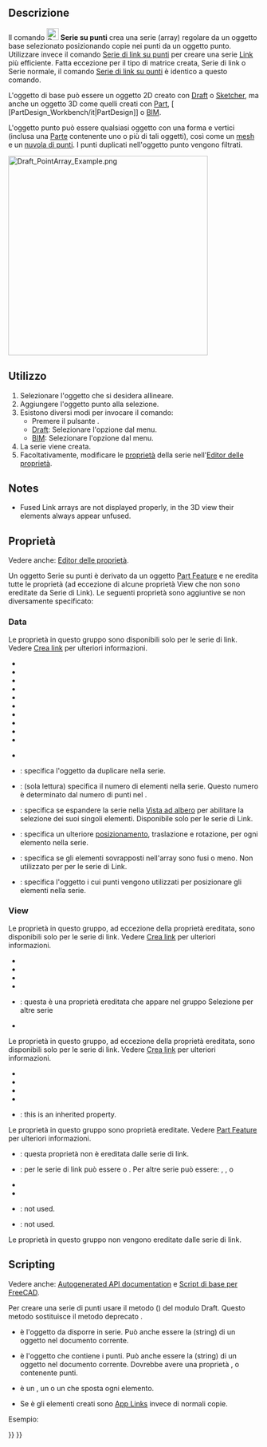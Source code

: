 <languages/>

{{Docnav/it
|[[Draft_PathLinkArray/it|Serie di link su tracciato]]
|[[Draft_PointLinkArray/it|Serie di link su punti]]
|[[Draft_Workbench/it|Draft]]
|IconL=Draft_PathLinkArray.svg
|IconR=Draft_PointLinkArray.svg
|IconC=Workbench_Draft.svg
}}

{{GuiCommand/it
|Name=Draft_PointArray
|Name/it=Draft Serie su punti
|MenuLocation=Modifiche → Strumenti serie →  Serie su punti<br>Modifica →  Serie su punti
|Workbenches=[[Draft_Workbench/it|Draft]], [[BIM_Workbench/it|BIM]]
|Version=0.18
|SeeAlso=[[Draft_OrthoArray/it|Draft Serie ortogonale]], [[Draft_PolarArray/it|Draft Serie polare]], [[Draft_CircularArray/it|Draft Serie circolare]], [[Draft_PathArray/it|Draft Serie su tracciato]], [[Draft_PathLinkArray/it|Draft Serie di link su tracciato]], [[Draft_PointLinkArray/it|Draft Serie di link su punti]]
}}

<span id="Description"></span>
==Descrizione==

Il comando [[Image:Draft_PointArray.svg|24px]] '''Serie su punti''' crea una serie (array) regolare da un oggetto base selezionato posizionando copie nei punti da un oggetto punto. Utilizzare invece il comando [[Draft_PointLinkArray/it|Serie di link su punti]] per creare una serie [[App_Link/it|Link]] più efficiente. Fatta eccezione per il tipo di matrice creata, Serie di link o Serie normale, il comando [[Draft_PointLinkArray/it|Serie di link su punti]] è identico a questo comando.

L'oggetto di base può essere un oggetto 2D creato con [[Draft_Workbench/it|Draft]] o [[Sketcher_Workbench/it|Sketcher]], ma anche un oggetto 3D come quelli creati con [[Part_Workbench/it|Part]], [ [PartDesign_Workbench/it|PartDesign]] o [[BIM_Workbench/it|BIM]].

L'oggetto punto può essere qualsiasi oggetto con una forma e vertici (inclusa una [[Std_Part/it|Parte]] contenente uno o più di tali oggetti), così come un [[Mesh_Workbench/it|mesh]] e un [[Points_Workbench/it|nuvola di punti]]. I punti duplicati nell'oggetto punto vengono filtrati.

[[Image:Draft_PointArray_Example.png|400px]]
{{Caption|Serie su punti}}

<span id="Usage"></span>
==Utilizzo==

# Selezionare l'oggetto che si desidera allineare.
# Aggiungere l'oggetto punto alla selezione.
# Esistono diversi modi per invocare il comando:
#* Premere il pulsante {{Button|[[Image:Draft_PointArray.svg|16px]] [[Draft_PointArray/it|Serie su punti]]}}.
#* [[Draft_Workbench/it|Draft]]: Selezionare l'opzione {{MenuCommand|Modifiche → Strumenti serie→ [[Image:Draft_PointArray.svg|16px]] Serie su punti}} dal menu.
#* [[BIM_Workbench/it|BIM]]: Selezionare l'opzione {{MenuCommand|Modifica → [[Image:Draft_PointArray.svg|16px]] Serie su punti}} dal menu.
# La serie viene creata.
# Facoltativamente, modificare le [[#Proprietà|proprietà]] della serie nell'[[property_editor/it|Editor delle proprietà]].

==Notes==

* Fused Link arrays are not displayed properly, in the 3D view their elements always appear unfused.

<span id="Properties"></span>
== Proprietà ==

Vedere anche: [[Property_editor/it|Editor delle proprietà]].

Un oggetto Serie su punti è derivato da un oggetto [[Part_Feature/it|Part Feature]] e ne eredita tutte le proprietà (ad eccezione di alcune proprietà View che non sono ereditate da Serie di Link). Le seguenti proprietà sono aggiuntive se non diversamente specificato:

===Data===

<div class="mw-translate-fuzzy">
{{TitleProperty|Link}}
</div>

Le proprietà in questo gruppo sono disponibili solo per le serie di link. Vedere [[Std_LinkMake/it#Proprietà|Crea link]] per ulteriori informazioni.

<div class="mw-translate-fuzzy">
* {{PropertyData|Scale|Float}}
* {{PropertyData|Scale Vector|Vector|Hidden}}
* {{PropertyData|Scale List|VectorList}}
* {{PropertyData|Visibility List|BoolList|Hidden}}
* {{PropertyData|Placement List|PlacementList|Hidden}}
* {{PropertyData|Element List|LinkList|Hidden}}
* {{PropertyData|_ Link Touched|Bool|Hidden}}
* {{PropertyData|_ Child Cache|LinkList|Hidden}}
* {{PropertyData|Colored Elements|LinkSubHidden|Hidden}}
* {{PropertyData|Link Transform|Bool}}
</div>

{{Properties_Title|Draft}}

* {{PropertyData|Always Sync Placement|Bool}}

<div class="mw-translate-fuzzy">
{{TitleProperty|Objects}}
</div>

<div class="mw-translate-fuzzy">
* {{PropertyData|Base|Link}}: specifica l'oggetto da duplicare nella serie.
* {{PropertyData|Count|Integer}}: (sola lettura) specifica il numero di elementi nella serie. Questo numero è determinato dal numero di punti nel {{PropertyData|Point Object}}.
* {{PropertyData|Expand Array|Bool}}: specifica se espandere la serie nella [[Tree_view/it|Vista ad albero]] per abilitare la selezione dei suoi singoli elementi. Disponibile solo per le serie di Link.
* {{PropertyData|Extra Placement|Placement}}: specifica un ulteriore [[Placement/it|posizionamento]], traslazione e rotazione, per ogni elemento nella serie.
* {{PropertyData|Fuse|Bool}}: specifica se gli elementi sovrapposti nell'array sono fusi o meno. Non utilizzato per per le serie di Link. {{Version/it|0.22}}
* {{PropertyData|Point Object|Link}}: specifica l'oggetto i cui punti vengono utilizzati per posizionare gli elementi nella serie.
</div>

===View===

<div class="mw-translate-fuzzy">
{{TitleProperty|Link}}
</div>

Le proprietà in questo gruppo, ad eccezione della proprietà ereditata, sono disponibili solo per le serie di link. Vedere [[Std_LinkMake/it#Proprietà|Crea link]] per ulteriori informazioni.

* {{PropertyView|Draw Style|Enumeration}}
* {{PropertyView|Line Width|FloatConstraint}}
* {{PropertyView|Override Material|Bool}}
* {{PropertyView|Point Size|FloatConstraint}}
* {{PropertyView|Selectable|Bool}}: questa è una proprietà ereditata che appare nel gruppo Selezione per altre serie
* {{PropertyView|Shape Material|Material}}

<div class="mw-translate-fuzzy">
{{TitleProperty|Base}}
</div>

Le proprietà in questo gruppo, ad eccezione della proprietà ereditata, sono disponibili solo per le serie di link. Vedere [[Std_LinkMake/it#Proprietà|Crea link]] per ulteriori informazioni.

* {{PropertyView|Child View Provider|PersistentObject|Hidden}}
* {{PropertyView|Material List|MaterialList|Hidden}}
* {{PropertyView|Override Color List|ColorList|Hidden}}
* {{PropertyView|Override Material List|BoolList|Hidden}}
* {{PropertyView|Proxy|PythonObject|Hidden}}: this is an inherited property.

<div class="mw-translate-fuzzy">
{{TitleProperty|Display Options}}
</div>

Le proprietà in questo gruppo sono proprietà ereditate. Vedere [[Part_Feature#Properties|Part Feature]] per ulteriori informazioni.

* {{PropertyView|Bounding Box|Bool}}: questa proprietà non è ereditata dalle serie di link.
* {{PropertyView|Modalità di visualizzazione|Enumeration}}: per le serie di link può essere {{value|Link}} o {{value|ChildView}}. Per altre serie può essere: {{value|Flat Lines}}, {{value|Shaded}}, {{value|Wireframe}} o {{value|Points}}
* {{PropertyView|Show In Tree|Bool}}
* {{PropertyView|Visibility|Bool}}

<div class="mw-translate-fuzzy">
{{TitleProperty|Draft}}
</div>

* {{PropertyView|Pattern|Enumeration}}: not used.
* {{PropertyView|Pattern Size|Float}}: not used.

<div class="mw-translate-fuzzy">
{{TitleProperty|Object style}}
</div>

Le proprietà in questo gruppo non vengono ereditate dalle serie di link.

==Scripting==

Vedere anche: [https://freecad.github.io/SourceDoc/ Autogenerated API documentation] e [[FreeCAD Scripting Basics/it|Script di base per FreeCAD]].

Per creare una serie di punti usare il metodo {{incode|make_point_array}} ({{Version/it|0.19}}) del modulo Draft. Questo metodo sostituisce il metodo deprecato {{incode|makePointArray}}.

{{Code|code=
point_array = make_point_array(base_object, point_object, extra=None, use_link=True)
}}

* {{incode|base_object}} è l'oggetto da disporre in serie. Può anche essere la {{incode|Label}} (string) di un oggetto nel documento corrente.
* {{incode|point_object}} è l'oggetto che contiene i punti. Può anche essere la {{incode|Label}} (string) di un oggetto nel documento corrente. Dovrebbe avere una proprietà {{incode|Geometry}}, {{incode|Links}} o {{incode|Components}} contenente punti.
* {{incode|extra}} è un {{incode|App.Placement}}, un {{incode|App.Vector}} o un {{incode|App.Rotation}} che sposta ogni elemento.
* Se {{incode|use_link}} è {{incode|True}} gli elementi creati sono [[App_Link/it|App Links]] invece di normali copie.

Esempio:

{{Code|code=
import FreeCAD as App
import Draft

doc = App.newDocument()

polygon = Draft.make_polygon(3, radius=500.0)

p1 = Draft.make_point(App.Vector(1500, 0, 0))
p2 = Draft.make_point(App.Vector(2500, 0, 0))
p3 = Draft.make_point(App.Vector(2000, 1000, 0))

compound = doc.addObject("Part::Compound", "Compound")
compound.Links = [p1, p2, p3]

point_array = Draft.make_point_array(polygon, compound)
doc.recompute()
}}


{{Docnav/it
|[[Draft_PathLinkArray/it|Serie di link su tracciato]]
|[[Draft_PointLinkArray/it|Serie di link su punti]]
|[[Draft_Workbench/it|Draft]]
|IconL=Draft_PathLinkArray.svg
|IconR=Draft_PointLinkArray.svg
|IconC=Workbench_Draft.svg
}}

{{Draft Tools navi{{#translation:}}}}
{{Userdocnavi{{#translation:}}}}